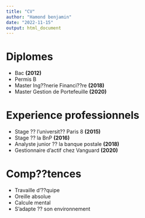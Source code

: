 ```yaml
---
title: "CV"
author: "Hamond benjamin"
date: "2022-11-15"
output: html_document
---
```

# Diplomes 
* Bac **(2012)**
* Permis B 
* Master Ing??nerie Financi??re **(2018)**
* Master Gestion de Portefeuille **(2020)**

# Experience professionnels 
* Stage ?? l'universit?? Paris 8 **(2015)**
* Stage ?? la BnP **(2016)**
* Analyste junior ?? la banque postale **(2018)**
* Gestionnaire d'actif chez Vanguard **(2020)**

# Comp??tences 
* Travaille d'??quipe 
* Oreille absolue
* Calcule mental 
* S'adapte ?? son environnement 